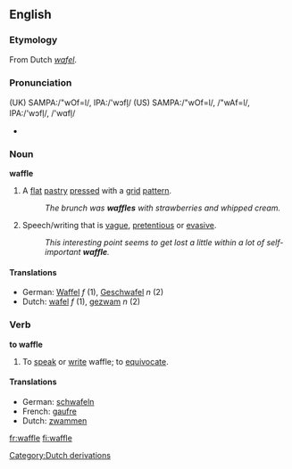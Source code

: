 ==English==
===Etymology===
From Dutch ''[[wafel]]''.
===Pronunciation===
(UK) SAMPA:/"wOf=l/, IPA:/'w&#596;fl&#809;/
(US) SAMPA:/"wOf=l/, /"wAf=l/, IPA:/'w&#596;fl&#809;/, /'w&#593;fl&#809;/
*{{audio|en-us-waffle.ogg|Audio (US)}}

===Noun===
'''waffle'''
{{wikipedia}}
#A [[flat]] [[pastry]] [[press]]ed with a [[grid]] [[pattern]].
#:''The brunch was '''waffles''' with strawberries and whipped cream.''
#Speech/writing that is [[vague]], [[pretentious]] or [[evasive]].
#:''This interesting point seems to get lost a little within a lot of self-important '''waffle'''.''
====Translations====
*German: [[Waffel]] ''f'' (1), [[Geschwafel]] ''n'' (2)
*Dutch: [[wafel]] ''f'' (1), [[gezwam]] ''n'' (2)

===Verb===
'''to waffle'''
#To [[speak]] or [[write]] waffle; to [[equivocate]].
====Translations====
*German: [[schwafeln]]
*French: [[gaufre]]
*Dutch: [[zwammen]]

[[Category:Dutch derivations]]

[[fr:waffle]]
[[fi:waffle]]